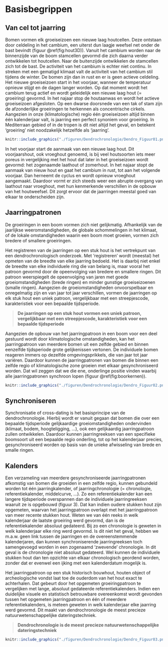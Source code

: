 # Basisbegrippen {#basis}


## Van cel tot jaarring

Bomen vormen elk groeiseizoen een nieuwe laag houtcellen. Deze ontstaan door celdeling in het cambium, een uiterst dun laagje weefsel net onder de bast bevindt (figuur \@ref(fig:hout3D)). Vanuit het cambium worden naar de binnenzijde van de boom stamcellen gevormd die zich daarna verder ontwikkelen tot houtcellen. Naar de buitenzijde ontwikkelen de stamcellen zich tot de bast. De activiteit van het cambium is echter niet continu. In streken met een gematigd klimaat valt de activiteit van het cambium stil tijdens de winter. De bomen zijn dan in rust en er is geen actieve celdeling. Het nieuwe groeiseizoen start in het voorjaar, wanneer de temperatuur opnieuw stijgt en de dagen langer worden. Op dat moment wordt het cambium terug actief en wordt geleidelijk een nieuwe laag hout (= groeiring) gevormd. In het najaar stop de houtaanwas en wordt het actieve groeiseizoen afgesloten. Op een dwarse doorsnede van een tak of stam zijn de afzonderlijke groeiringen te herkennen als concentrische cirkels. Aangezien in onze (klimatologische) regio één groeiseizoen altijd binnen één kalenderjaar valt, is jaarring een perfect synoniem voor groeiring. In Mediterraan gebied of in de tropen is dit niet altijd het geval, en betekent 'groeiring' niet noodzakelijk hetzelfde als 'jaarring'.

```r

knitr::include_graphics("./figuren/Dendrochronologie/Dendro_Figuur01.png")

```


In het voorjaar start de aanmaak van een nieuwe laag hout. Dit voorjaarshout, ook vroeghout genoemd, is bij veel houtsoorten iets meer poreus in vergelijking met het hout dat later in het groeiseizoen wordt gevormd: het zogenaamde laathout of zomerhout. In het najaar stopt de aanmaak van nieuw hout en gaat het cambium in rust, tot aan het volgende voorjaar. Dan herneemt de cyclus en wordt opnieuw vroeghout aangemaakt. Daardoor vormt er zich steeds weer een abrupte overgang van laathout naar vroeghout, met hun kenmerkende verschillen in de opbouw van het houtweefsel. Dit zorgt ervoor dat de jaarringen meestal goed van elkaar te onderscheiden zijn.

## Jaarringpatronen

De groeiringen in een boom vormen zich niet gelijkmatig. Afhankelijk van de jaarlijkse weeromstandigheden, de globale schommelingen in het klimaat, of de lokale omstandigheden waarin een boom moet groeien, vormen zich bredere of smallere groeiringen.

Het registreren van de jaarringen op een stuk hout is het vertrekpunt van een dendrochronologisch onderzoek. Met 'registreren' wordt (meestal) het opmeten van de breedte van elke jaarring bedoeld. Het is daarbij niet enkel de breedte van elke individuele ring die van belang is, maar vooral het patroon gevormd door de opeenvolging van bredere en smallere ringen. Dit patroon weerspiegelt de opeenvolging van jaren met goede groeiomstandigheden (brede ringen) en minder gunstige groeiseizoenen (smalle ringen). Aangezien de groeiomstandigheden onvoorspelbaar en onregelmatig zijn en van jaar tot jaar verschillen, vormen de jaarringen op elk stuk hout een uniek patroon, vergelijkbaar met een streepjescode, karakteristiek voor een bepaalde tijdsperiode.

>    
> **De jaarringen op een stuk hout vormen een uniek patroon, vergelijkbaar met een streepjescode, karakteristiek voor een bepaalde tijdsperiode**
>    

Aangezien de opbouw van het jaarringpatroon in een boom voor een deel gestuurd wordt door klimatologische omstandigheden, kan het jaarringpatroon van meerdere bomen uit een zelfde gebied en binnen eenzelfde tijdsperiode grote gelijkenissen vertonen. De individuele bomen reageren immers op dezelfde omgevingsprikkels, die van jaar tot jaar variëren. Daardoor kunnen de jaarringpatronen van bomen die binnen een zelfde regio of klimatologische zone groeien met elkaar gesynchroniseerd worden. Dat wil zeggen dat we die ene, onderlinge positie vinden waarbij alle jaarringpatronen synchroon lopen (figuur \@ref(fig:boorkernen)). 


```r

knitr::include_graphics("./figuren/Dendrochronologie/Dendro_Figuur02.png")

```

## Synchroniseren

Synchronisatie of cross-dating is het basisprincipe van de dendrochronologie. Hierbij wordt er vanuit gegaan dat bomen die over een bepaalde tijdsperiode gelijkaardige groeiomstandigheden ondervinden (klimaat, bodem, hoogteligging, ...), ook een gelijkaardig jaarringpatroon zullen ontwikkelen. Daardoor kunnen jaarringreeksen van een specifieke boomsoort uit een bepaalde regio onderling, tot op het kalenderjaar precies, gesynchroniseerd worden op basis van de unieke afwisseling van brede en smalle ringen.

## Kalenders

Een verzameling van meerdere gesynchroniseerde jaarringpatronen afkomstig van bomen die groeiden in een zelfde regio, kunnen gebundeld worden tot één jaarringkalender, of jaarringchronologie (= chronologie, referentiekalender, middelcurve, ...). Zo een referentiekalender kan een langere tijdsperiode overspannen dan de individuele jaarringreeksen waaruit ze is opgebouwd (figuur 3). Dat kan indien oudere stukken hout zijn opgemeten, waarvan het jaarringpatroon overlapt met het jaarringpatroon van meer recente stukken hout. Weten we van één reeks in welk kalenderjaar de laatste groeiring werd gevormd, dan is de referentiekalender absoluut gedateerd. Bij zo een chronologie is geweten in welk kalenderjaar elke ring werd gevormd. Is dit niet het geval, hebben we m.a.w. geen link tussen de jaarringen en de overeenstemmende kalenderjaren, dan kunnen synchroniserende jaarringreeksen toch samengevoegd worden in een zogenaamd 'zwevende' chronologie. In dit geval is de chronologie niet absoluut gedateerd. Wel kunnen de individuele stukken hout dan ten opzichte van elkaar chronologisch geordend worden, zonder dat er evenwel een ijking met een kalenderdatum mogelijk is.

Het jaarringpatroon op een stuk historisch bouwhout, houten object of archeologische vondst laat toe de ouderdom van het hout exact te achterhalen. Dat gebeurt door het opgemeten groeiringpatroon te vergelijken met lange, absoluut gedateerde referentiekalenders. Indien een duidelijke visuele en statistisch betrouwbare overeenkomst wordt gevonden tussen het opgemeten jaarringpatroon en één of meerdere referentiekalenders, is meteen geweten in welk kalenderjaar elke jaarring werd gevormd. Dit maakt van dendrochronologie de meest precieze natuurwetenschappelijke dateringstechniek.

>      
> **Dendrochronologie is de meest precieze natuurwetenschappelijke dateringstechniek**
>    

```r

knitr::include_graphics("./figuren/Dendrochronologie/Dendro_Figuur03.png")

```
